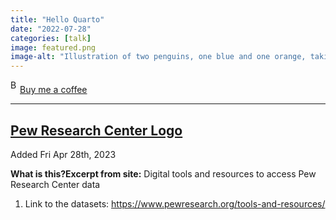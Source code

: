 ```yaml
---
title: "Hello Quarto"
date: "2022-07-28"
categories: [talk]
image: featured.png
image-alt: "Illustration of two penguins, one blue and one orange, taking a selfie with a selfie stick. The moon in the background looks like the Quarto logo."
---
```



<link href="https://fonts.googleapis.com/css?family=Cookie" rel="stylesheet"><a class="bmc-button" target="_blank" href="https://www.buymeacoffee.com/JoscelinRocha">![Buy me a coffee](https://cdn.buymeacoffee.com/buttons/bmc-new-btn-logo.svg){alt="Buy me a coffee" width="15" height="21"}Buy me a coffee</a>

------------------------------------------------------------------------


## [Pew Research Center Logo](https://www.pewresearch.org/tools-and-resources/)

Added Fri Apr 28th, 2023

**What is this?****Excerpt from site:** Digital tools and resources to access Pew Research Center data

1.  Link to the datasets: <https://www.pewresearch.org/tools-and-resources/>